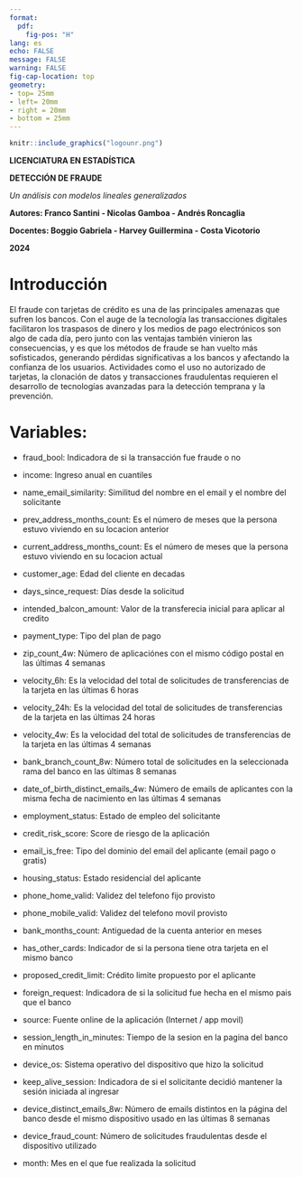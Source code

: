 ```yaml
---
format: 
  pdf:
    fig-pos: "H"
lang: es
echo: FALSE
message: FALSE
warning: FALSE
fig-cap-location: top
geometry: 
- top= 25mm
- left= 20mm
- right = 20mm
- bottom = 25mm
---
```



::: {.center data-latex=""}

\vspace{3cm}

```r
knitr::include_graphics("logounr.png")
```

\pagenumbering{gobble}

\vspace{5cm}

\Large
**LICENCIATURA EN ESTADÍSTICA**

\vspace{1cm}

\Large
**DETECCIÓN DE FRAUDE**


\vspace{0.3cm}
\large

*Un análisis con modelos lineales generalizados*

\vspace{9cm}

\large

**Autores: Franco Santini - Nicolas Gamboa - Andrés Roncaglia**

**Docentes: Boggio Gabriela - Harvey Guillermina - Costa Vicotorio**

**2024**
\normalsize
\newpage
\hypersetup{linkcolor = black}
\tableofcontents


\newpage
\pagenumbering{arabic}

:::

\newpage


# Introducción

El fraude con tarjetas de crédito es una de las principales amenazas que sufren los bancos. Con el auge de la tecnología las transacciones digitales facilitaron los traspasos de dinero y los medios de pago electrónicos son algo de cada día, pero junto con las ventajas también vinieron las consecuencias, y es que los métodos de fraude se han vuelto más sofisticados, generando pérdidas significativas a los bancos y afectando la confianza de los usuarios. Actividades como el uso no autorizado de tarjetas, la clonación de datos y transacciones fraudulentas requieren el desarrollo de tecnologías avanzadas para la detección temprana y la prevención.

# Variables:

- fraud_bool: Indicadora de si la transacción fue fraude o no

- income: Ingreso anual en cuantiles

- name_email_similarity: Similitud del nombre en el email y el nombre del solicitante

- prev_address_months_count: Es el número de meses que la persona estuvo viviendo en su locacion anterior

- current_address_months_count: Es el número de meses que la persona estuvo viviendo en su locacion actual

- customer_age: Edad del cliente en decadas

- days_since_request: Días desde la solicitud

- intended_balcon_amount: Valor de la transferecia inicial para aplicar al credito

- payment_type: Tipo del plan de pago 

- zip_count_4w: Número de aplicaciónes con el mismo código postal en las últimas 4 semanas

- velocity_6h: Es la velocidad del total de solicitudes de transferencias de la tarjeta en las últimas 6 horas

- velocity_24h: Es la velocidad del total de solicitudes de transferencias de la tarjeta en las últimas 24 horas

- velocity_4w: Es la velocidad del total de solicitudes de transferencias de la tarjeta en las últimas 4 semanas

- bank_branch_count_8w: Número total de solicitudes en la seleccionada rama del banco en las últimas 8 semanas

- date_of_birth_distinct_emails_4w: Número de emails de aplicantes con la misma fecha de nacimiento en las últimas 4 semanas

- employment_status: Estado de empleo del solicitante

- credit_risk_score: Score de riesgo de la aplicación

- email_is_free: Tipo del dominio del email del aplicante (email pago o gratis)

- housing_status: Estado residencial del aplicante

- phone_home_valid: Validez del telefono fijo provisto

- phone_mobile_valid: Validez del telefono movil provisto

- bank_months_count: Antiguedad de la cuenta anterior en meses

- has_other_cards: Indicador de si la persona tiene otra tarjeta en el mismo banco

- proposed_credit_limit: Crédito limite propuesto por el aplicante

- foreign_request: Indicadora de si la solicitud fue hecha en el mismo pais que el banco

- source: Fuente online de la aplicación (Internet / app movil) 

- session_length_in_minutes: Tiempo de la sesion en la pagina del banco en minutos

- device_os: Sistema operativo del dispositivo que hizo la solicitud

- keep_alive_session: Indicadora de si el solicitante decidió mantener la sesión iniciada al ingresar

- device_distinct_emails_8w: Número de emails distintos en la página del banco desde el mismo dispositivo usado en las últimas 8 semanas

- device_fraud_count: Número de solicitudes fraudulentas desde el dispositivo utilizado 

- month: Mes en el que fue realizada la solicitud







